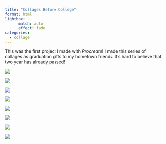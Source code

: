```yaml
---
title: "Collages Before College"
format: html
lightbox:
      match: auto
      effect: fade
categories:
  - collage
---
```


This was the first project I made with *Procreate*! I made this series of collages as graduation gifts to my hometown friends. It's hard to believe that two year has already passed!

::: {layout-ncol=2}

![](media/Roxy_2023.jpg){.lightbox style="display: block; margin: auto;" group="HS"}

![](media/Bella_2023.jpg){.lightbox style="display: block; margin: auto;" group="HS"}

![](media/Kaylee_2023.jpg){.lightbox style="display: block; margin: auto;" group="HS"}

![](media/Janell_2023.jpg){.lightbox style="display: block; margin: auto;" group="HS"}

![](media/Sofia_2023.jpg){.lightbox style="display: block; margin: auto;" group="HS"}

![](media/Leah_2023.jpg){.lightbox style="display: block; margin: auto;" group="HS"}

![](media/Evelyn_2023.jpg){.lightbox style="display: block; margin: auto;" group="HS"}

![](media/Sara_2023.jpg){.lightbox style="display: block; margin: auto;" group="HS"}
:::

